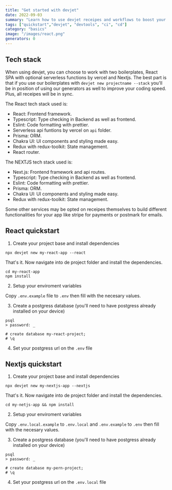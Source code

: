 ```yaml
---
title: "Get started with devjet"
date: 2022-09-03
summary: "Learn how to use devjet receipes and workflows to boost your productivity and create projects in no time."
tags: ["quickstart","devjet", "devtools", "ci", "cd"]
category: "basics"
image: "/images/react.png"
generators: 0
---
```




## Tech stack

When using devjet, you can choose to work with two boilerplates, React SPA with optional serverless functions by vercel and Nextjs. The best part is that if you use our boilerplates with `devjet new projectname --stack` you'll be in position of using our generators as well to improve your coding speed. Plus, all receipes will be in sync. 

The React tech stack used is:

- React: Frontend framework.
- Typescript: Type checking in Backend as well as frontend.
- Eslint: Code formatting with prettier.
- Serverless api funtions by vercel on `api` folder.
- Prisma: ORM.
- Chakra UI: UI components and styling made easy.
- Redux with redux-toolkit: State management.
- React router.

The NEXTJS tech stack used is:

- Next.js: Frontend framework and api routes.
- Typescript: Type checking in Backend as well as frontend.
- Eslint: Code formatting with prettier.
- Prisma: ORM.
- Chakra UI: UI components and styling made easy.
- Redux with redux-toolkit: State management.

Some other services may be opted on receipes themselves to build different functionalities for your app like stripe for payments or postmark for emails.

## React quickstart

1. Create your project base and install dependencies

```
npx devjet new my-react-app --react
```

That's it. Now navigate into de project folder and install the dependencies. 

```
cd my-react-app
npm install
```

2. Setup your enviroment variables

Copy `.env.example` file to `.env` then fill with the necesary values.

3. Create a postgress database (you'll need to have postgress already installed on your device)

```
psql
> password: _ 

# create database my-react-project;
# \q
```

4. Set your postgress url on the `.env` file

## Nextjs quickstart

1. Create your project base and install dependencies

```
npx devjet new my-nextjs-app --nextjs
```

That's it. Now navigate into de project folder and install the dependencies. 

```
cd my-netjs-app && npm install
```

2. Setup your enviroment variables

Copy `.env.local.example` to `.env.local` and `.env.example` to `.env` then fill with the necesary values.

3. Create a postgress database (you'll need to have postgress already installed on your device)

```
psql
> password: _ 

# create database my-pern-project;
# \q
```

4. Set your postgress url on the `.env.local` file
